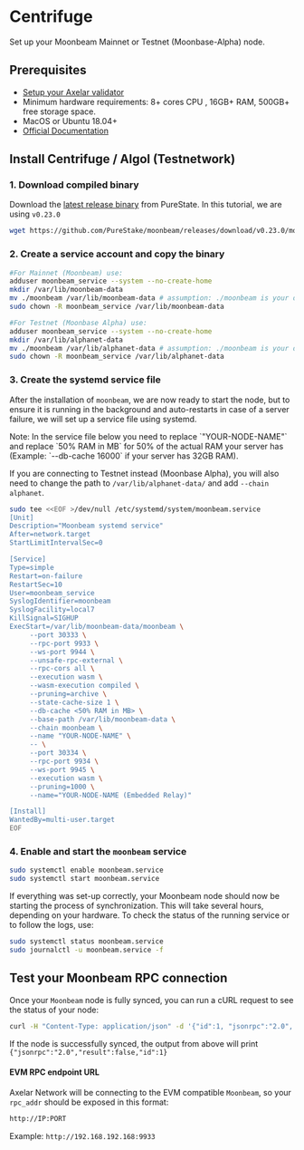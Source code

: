 # Centrifuge


Set up your Moonbeam Mainnet or Testnet (Moonbase-Alpha) node.

## Prerequisites

- [Setup your Axelar validator](/validator/setup)
- Minimum hardware requirements: 8+ cores CPU , 16GB+ RAM, 500GB+ free storage space.
- MacOS or Ubuntu 18.04+
- [Official Documentation](https://docs.moonbeam.network/node-operators/networks/run-a-node/)


## Install Centrifuge / Algol (Testnetwork)

### 1. Download compiled binary

Download the [latest release binary](https://github.com/PureStake/moonbeam/tags) from PureState. In this tutorial, we are using `v0.23.0`

```bash
wget https://github.com/PureStake/moonbeam/releases/download/v0.23.0/moonbeam

```
### 2. Create a service account and copy the binary

```bash
#For Mainnet (Moonbeam) use:
adduser moonbeam_service --system --no-create-home
mkdir /var/lib/moonbeam-data
mv ./moonbeam /var/lib/moonbeam-data # assumption: ./moonbeam is your downloaded binary
sudo chown -R moonbeam_service /var/lib/moonbeam-data

#For Testnet (Moonbase Alpha) use:
adduser moonbeam_service --system --no-create-home
mkdir /var/lib/alphanet-data
mv ./moonbeam /var/lib/alphanet-data # assumption: ./moonbeam is your downloaded binary
sudo chown -R moonbeam_service /var/lib/alphanet-data
```

### 3. Create the systemd service file

After the installation of `moonbeam`, we are now ready to start the node, but to ensure it is running in the background and auto-restarts in case of a server failure, we will set up a service file using systemd.

<Callout emoji="📝">
  Note: In the service file below you need to replace `"YOUR-NODE-NAME"` and replace `50% RAM in MB` for 50% of the actual RAM your server has (Example: `--db-cache 16000` if your server has 32GB RAM).

  If you are connecting to Testnet instead (Moonbase Alpha), you will also need to change the path to `/var/lib/alphanet-data/` and add `--chain alphanet`.
</Callout>

```bash
sudo tee <<EOF >/dev/null /etc/systemd/system/moonbeam.service
[Unit]
Description="Moonbeam systemd service"
After=network.target
StartLimitIntervalSec=0

[Service]
Type=simple
Restart=on-failure
RestartSec=10
User=moonbeam_service
SyslogIdentifier=moonbeam
SyslogFacility=local7
KillSignal=SIGHUP
ExecStart=/var/lib/moonbeam-data/moonbeam \
     --port 30333 \
     --rpc-port 9933 \
     --ws-port 9944 \
     --unsafe-rpc-external \
     --rpc-cors all \
     --execution wasm \
     --wasm-execution compiled \
     --pruning=archive \
     --state-cache-size 1 \
     --db-cache <50% RAM in MB> \
     --base-path /var/lib/moonbeam-data \
     --chain moonbeam \
     --name "YOUR-NODE-NAME" \
     -- \
     --port 30334 \
     --rpc-port 9934 \
     --ws-port 9945 \
     --execution wasm \
     --pruning=1000 \
     --name="YOUR-NODE-NAME (Embedded Relay)"

[Install]
WantedBy=multi-user.target
EOF
```

### 4. Enable and start the `moonbeam` service

```bash
sudo systemctl enable moonbeam.service
sudo systemctl start moonbeam.service
```

If everything was set-up correctly, your Moonbeam node should now be starting the process of synchronization. This will take several hours, depending on your hardware. To check the status of the running service or to follow the logs, use:

```bash
sudo systemctl status moonbeam.service
sudo journalctl -u moonbeam.service -f
```

## Test your Moonbeam RPC connection

Once your `Moonbeam` node is fully synced, you can run a cURL request to see the status of your node:

```bash
curl -H "Content-Type: application/json" -d '{"id":1, "jsonrpc":"2.0", "method": "eth_syncing", "params":[]}' localhost:9933
```

If the node is successfully synced, the output from above will print `{"jsonrpc":"2.0","result":false,"id":1}`

#### EVM RPC endpoint URL

Axelar Network will be connecting to the EVM compatible `Moonbeam`, so your `rpc_addr` should be exposed in this format:

```bash
http://IP:PORT
```

Example:
`http://192.168.192.168:9933`

